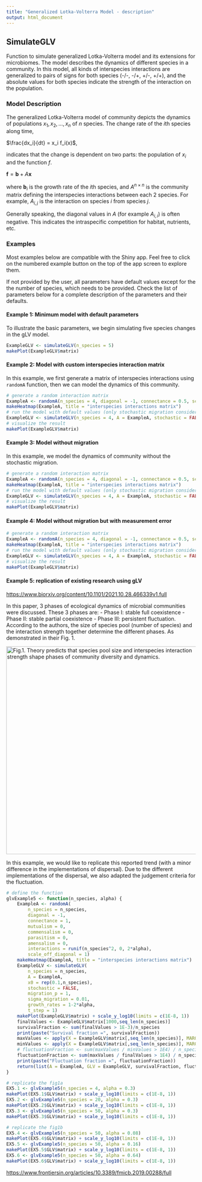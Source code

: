 ```yaml
---
title: "Generalized Lotka-Volterra Model - description"
output: html_document
---
```


## SimulateGLV

Function to simulate generalized Lotka-Volterra model and its extensions for microbiomes. The model describes the dynamics of different species in a community. In this model, all kinds of interspecies interactions are generalized to pairs of signs for both species (-/-, -/+, +/-, +/+), and the absolute values for both species indicate the strength of the interaction on the population.

### **Model Description**

The generalized Lotka-Volterra model of community depicts the dynamics of populations $x_1, x_2, ..., x_n$ of $n$ species. The change rate of the $i$th species along time,

$\frac{dx_i}{dt} = x_i f_i(x)$,

indicates that the change is dependent on two parts: the population of $x_i$ and the function $f$.

$\mathbf{f} = \mathbf{b} + A \mathbf{x}$

where $\mathbf{b}_i$ is the growth rate of the $i$th species, and $A^{n \times n}$ is the community matrix defining the interspecies interactions between each 2 species. For example, $A_{i,j}$ is the interaction on species $i$ from species $j$.

Generally speaking, the diagonal values in $A$ (for example $A_{i,i}$) is often negative. This indicates the intraspecific competition for habitat, nutrients, etc.

### **Examples**

Most examples below are compatible with the Shiny app. Feel free to click on the numbered example button on the top of the app screen to explore them.

If not provided by the user, all parameters have default values except for the the number of species, which needs to be provided. Check the list of parameters below for a complete description of the parameters and their defaults.

#### **Example 1: Minimum model with default parameters**

To illustrate the basic parameters, we begin simulating five species changes in the gLV model.

```r
ExampleGLV <- simulateGLV(n_species = 5)
makePlot(ExampleGLV$matrix)
```

#### **Example 2: Model with custom interspecies interaction matrix**

In this example, we first generate a matrix of interspecies interactions using `randomA` function, then we can model the dynamics of this community.

```r
# generate a random interaction matrix
ExampleA <- randomA(n_species = 4, diagonal = -1, connectance = 0.5, scale_off_diagonal = 0.5, symmetric = TRUE)
makeHeatmap(ExampleA, title = "interspecies interactions matrix")
# run the model with default values (only stochastic migration considered)
ExampleGLV <- simulateGLV(n_species = 4, A = ExampleA, stochastic = FALSE)
# visualize the result
makePlot(ExampleGLV$matrix)
```

#### **Example 3: Model without migration**

In this example, we model the dynamics of community without the stochastic migration.

```r
# generate a random interaction matrix
ExampleA <- randomA(n_species = 4, diagonal = -1, connectance = 0.5, scale_off_diagonal = 0.5, symmetric = TRUE)
makeHeatmap(ExampleA, title = "interspecies interactions matrix")
# run the model with default values (only stochastic migration considered)
ExampleGLV <- simulateGLV(n_species = 4, A = ExampleA, stochastic = FALSE, migration_p = 0)
# visualize the result
makePlot(ExampleGLV$matrix)

```

#### **Example 4: Model without migration but with measurement error**

```r
# generate a random interaction matrix
ExampleA <- randomA(n_species = 4, diagonal = -1, connectance = 0.5, scale_off_diagonal = 0.5, symmetric = TRUE)
makeHeatmap(ExampleA, title = "interspecies interactions matrix")
# run the model with default values (only stochastic migration considered)
ExampleGLV <- simulateGLV(n_species = 4, A = ExampleA, stochastic = FALSE, migration_p = 0, error_variance = 0.001)
# visualize the result
makePlot(ExampleGLV$matrix)

```

#### **Example 5: replication of existing research using gLV**

<https://www.biorxiv.org/content/10.1101/2021.10.28.466339v1.full>

In this paper, 3 phases of ecological dynamics of microbial communities were discussed. These 3 phases are: - Phase I: stable full coexistence - Phase II: stable partial coexistence - Phase III: persistent fluctuation. According to the authors, the size of species pool (number of species) and the interaction strength together determine the different phases. As demonstrated in their Fig. 1.

[![Fig.1. Theory predicts that species pool size and interspecies interaction strength shape phases of community diversity and dynamics.](https://www.biorxiv.org/content/biorxiv/early/2021/10/29/2021.10.28.466339/F1.large.jpg?width=800&height=600&carousel=1 "Fig.1. Theory predicts that species pool size and interspecies interaction strength shape phases of community diversity and dynamics."){width="552"}](https://www.biorxiv.org/content/10.1101/2021.10.28.466339v1.full)

In this example, we would like to replicate this reported trend (with a minor difference in the implementations of dispersal). Due to the different implementations of the dispersal, we also adapted the judgement criteria for the fluctuation.

```r
# define the function
glvExample5 <- function(n_species, alpha) {
    ExampleA <- randomA(
        n_species = n_species,
        diagonal = -1, 
        connectance = 1, 
        mutualism = 0, 
        commensalism = 0, 
        parasitism = 0, 
        amensalism = 0, 
        interactions = runif(n_species^2, 0, 2*alpha), 
        scale_off_diagonal = 1)
    makeHeatmap(ExampleA, title = "interspecies interactions matrix")
    ExampleGLV <- simulateGLV(
        n_species = n_species, 
        A = ExampleA, 
        x0 = rep(0.1,n_species),
        stochastic = FALSE,
        migration_p = 1,
        sigma_migration = 0.01,
        growth_rates = 1-2*alpha,
        t_step = 1)
    makePlot(ExampleGLV$matrix) + scale_y_log10(limits = c(1E-8, 1))
    finalValues <- ExampleGLV$matrix[1000,seq_len(n_species)]
    survivalFraction <- sum(finalValues > 1E-3)/n_species
    print(paste("Survival fraction =", survivalFraction))
    maxValues <- apply(X = ExampleGLV$matrix[,seq_len(n_species)], MARGIN = 2, FUN = max)
    minValues <- apply(X = ExampleGLV$matrix[,seq_len(n_species)], MARGIN = 2, FUN = min)
    # fluctuationFraction <- sum(maxValues / minValues > 1E4) / n_species
    fluctuationFraction <- sum(maxValues / finalValues > 1E4) / n_species
    print(paste("Fluctuation fraction =", fluctuationFraction))
    return(list(A = ExampleA, GLV = ExampleGLV, survivalFraction, fluctuationFraction))
}
```

```r
# replicate the fig1a
EX5.1 <- glvExample5(n_species = 4, alpha = 0.3)
makePlot(EX5.1$GLV$matrix) + scale_y_log10(limits = c(1E-8, 1))
EX5.2 <- glvExample5(n_species = 20, alpha = 0.3)
makePlot(EX5.2$GLV$matrix) + scale_y_log10(limits = c(1E-8, 1))
EX5.3 <- glvExample5(n_species = 50, alpha = 0.3)
makePlot(EX5.3$GLV$matrix) + scale_y_log10(limits = c(1E-8, 1))

```

```r
# replicate the fig1b
EX5.4 <- glvExample5(n_species = 50, alpha = 0.08)
makePlot(EX5.4$GLV$matrix) + scale_y_log10(limits = c(1E-8, 1))
EX5.5 <- glvExample5(n_species = 50, alpha = 0.16)
makePlot(EX5.5$GLV$matrix) + scale_y_log10(limits = c(1E-8, 1))
EX5.6 <- glvExample5(n_species = 50, alpha = 0.64)
makePlot(EX5.6$GLV$matrix) + scale_y_log10(limits = c(1E-8, 1))
```

<https://www.frontiersin.org/articles/10.3389/fmicb.2019.00288/full>
